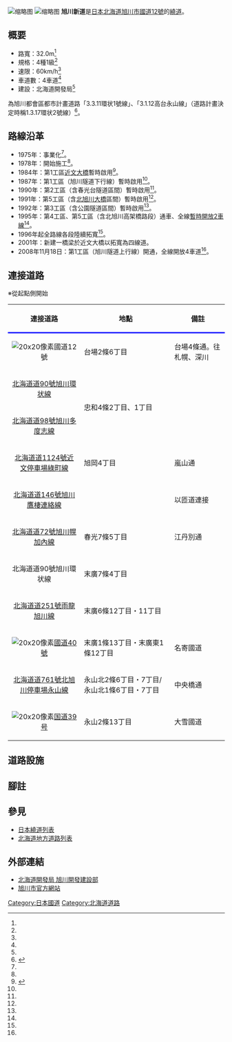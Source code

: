{{overlinked|time=2017-02-09T10:53:30+00:00}}
{{prose|time=2017-02-09T10:53:30+00:00}}
{{Infobox road|system=[[一般國道|一般國道]]|marker_image={{Ja Route Sign|12|width=100}}|highway_name=旭川新道|name_notes=[[國道12號|國道12號]]的繞道|length=14.1 km<ref name="開発局2013">{{cite web|url=http://www.hkd.mlit.go.jp/topics/singi/h25_6/h260219_2_3_1.pdf|title=一般国道12号 旭川新道 事後評価結果準備書説明資料 平成25年度|format=PDF|publisher=北海道開発局|accessdate=2015-01-26|deadurl=yes|archiveurl=https://web.archive.org/web/20160305174227/http://www.hkd.mlit.go.jp/topics/singi/h25_6/h260219_2_3_1.pdf|archivedate=2016-03-05}}</ref>|opened=[[1995年|1995年]]（全線暫定2車線供用）<br> [[2008年|2008年]]（全線4車線供用）|starting_terminus=旭川市台場2條6丁目<ref name="開発局2013" />|ending_terminus=旭川市永山2條13丁目<ref name="開発局2013" />}}
[[File:Asahikawashindou.JPG|缩略图]]
[[File:Japan_National_Route_12_Asahikawa_Bypass_1.jpg|缩略图]]
'''旭川新道'''是[[日本|日本]][[北海道|北海道]][[旭川市|旭川市]][[國道12號|國道12號]]的[[繞道|繞道]]。

== 概要 ==
* 路寬：32.0m<ref name="開発局2013" />
* 規格：4種1級<ref name="開発局2013" />
* 速限：60km/h<ref name="開発局2013" />
* 車道數：4車道<ref name="開発局2013" />
* 建設：北海道開發局<ref name="開発局2013" />
為旭川都會區都市計畫道路「3.3.11環状1號線」、「3.1.12高台永山線」（道路計畫決定時稱1.3.17環状2號線）<ref>{{cite web|url=http://www.city.asahikawa.hokkaido.jp/files/tosi_kei/tosikei_gaiyo/data/shiryouhen.pdf|title=資料編|accessdate=2014-01-26|format=PDF|work=都市計画課|publisher=旭川市}}</ref>。

== 路線沿革 ==
* 1975年：事業化<ref name="開発局2013" />。
* 1978年：開始施工<ref name="開発局2013" />。
* 1984年：第1工區[[近文大橋|近文大橋]]暫時啟用<ref name="旭川新道とトンネル">{{cite web|url=http://thesis.ceri.go.jp/db/files/GR0002700545.pdf|title=一般国道12号旭川新道と旭川トンネルについて -旭川新道の全線4車線供用にあたって-|accessdate=2015-01-26|author=舘山孝利、和田芳明、平森誠|format=PDF|publisher=旭川開発建設部・室蘭開発建設部}}{{dead link|date=2017年12月 |bot=InternetArchiveBot |fix-attempted=yes }}</ref>。
* 1987年：第1工區（旭川隧道下行線）暫時啟用<ref name="旭川新道とトンネル" />。
* 1990年：第2工區（含春光台隧道區間）暫時啟用<ref name="旭川新道とトンネル" />。
* 1991年：第5工區（含[[北旭川大橋|北旭川大橋]]區間）暫時啟用<ref name="旭川新道とトンネル" />。
* 1992年：第3工區（含公園隧道區間）暫時啟用<ref name="旭川新道とトンネル" />。
* 1995年：第4工區、第5工區（含北旭川高架橋路段）通車、全線[[2車道高速公路|暫時開放2車線]]<ref name="開発局2013" />。
* 1996年起全路線各段陸續拓寬<ref name="旭川新道とトンネル" />。
* 2001年：新建一橋梁於近文大橋以拓寬為四線道。
* 2008年11月18日：第1工區（旭川隧道上行線）開通，全線開放4車道<ref name="開発局2013" />。

== 連接道路 ==
※從起點側開始
{| class="wikitable" style="margin-bottom: 292px;"
! style="border-bottom:3px solid blue;" |連接道路
! style="border-bottom:3px solid blue;" |地點
! style="border-bottom:3px solid blue;" |備註
|-
| style="text-align:center;" |[[File:Japanese_National_Route_Sign_0012.svg|20x20像素]]國道12號
|台場2條6丁目
|台場4條通。往札幌、深川
|-
| style="text-align:center;" |[[北海道道90號旭川環状線|北海道道90號旭川環状線]]
| rowspan="2" |忠和4條2丁目、1丁目
|
|-
| style="text-align:center;" |[[北海道道98號旭川多度志線|北海道道98號旭川多度志線]]
|
|-
| style="text-align:center;" |[[北海道道1124號近文停車場綠町線|北海道道1124號近文停車場綠町線]]
|旭岡4丁目
|嵐山通

|-
| style="text-align:center;" |[[北海道道146號旭川鷹棲連絡線|北海道道146號旭川鷹棲連絡線]]
|
|以匝道連接
|-
| style="text-align:center;" |[[北海道道72號旭川幌加內線|北海道道72號旭川幌加內線]]
|春光7條5丁目
|江丹別通
|-
| style="text-align:center;" |北海道道90號旭川環状線
|末廣7條4丁目
|
|-
| style="text-align:center;" |[[北海道道251號雨龍旭川線|北海道道251號雨龍旭川線]]
|末廣6條12丁目・11丁目
|
|-
| style="text-align:center;" |[[File:Japanese_National_Route_Sign_0040.svg|20x20像素]][[國道40號|國道40號]]
|末廣1條13丁目・末廣東1條12丁目
|名寄國道
|-
| style="text-align:center;" |[[北海道道761號北旭川停車場永山線|北海道道761號北旭川停車場永山線]]
|永山北2條6丁目・7丁目/永山北1條6丁目・7丁目
|中央橋通
|-
| style="text-align:center;" |[[File:Japanese_National_Route_Sign_0039.svg|20x20像素]][[國道39號|国道39号]]
|永山2條13丁目
|大雪國道
|}

== 道路設施 ==
{{Columns-list|2|
* 旭川隧道（上行線：800m、下行線：860m）<ref name="旭川新道とトンネル" /><ref>{{cite web |url=http://www.as.hkd.mlit.go.jp/road1/contents/prevention/tonnel/kaku/3.htm |title=一般国道12号 旭川トンネル |publisher=旭川開発建設部 |accessdate=2015-01-26 |deadurl=yes |archiveurl=https://web.archive.org/web/20140112131614/http://www.as.hkd.mlit.go.jp/road1/contents/prevention/tonnel/kaku/3.htm |archivedate=2014-01-12 }}</ref>
* 忠和橋（42m）<ref name="橋梁計画">{{cite web|url=http://thesis.ceri.go.jp/db/files/GR0002200160.pdf|title=旭川新道の橋梁計画について|author=田原澄男、吉田紘一、佐藤繁治、里輝政、依田正彦|format=PDF|publisher=旭川開発建設部|accessdate=2015-01-26}}{{dead link|date=2017年12月 |bot=InternetArchiveBot |fix-attempted=yes }}</ref>
* 近文大橋（435m）<ref name="開発局2004">{{cite web |url=http://www.mlit.go.jp/road/ir/ir-hyouka/16sai/2_h16_007b.pdf |title=一般国道12号 旭川新道 再評価原案準備書説明資料 平成16年度 |format=PDF |publisher=北海道開発局 |accessdate=2015-01-26 |archive-date=2013-02-02 |archive-url=https://web.archive.org/web/20130202203628/http://www.mlit.go.jp/road/ir/ir-hyouka/16sai/2_h16_007b.pdf |dead-url=no }}</ref>
* 旭町高架橋（52m）<ref name="橋梁計画" />
* 春光台隧道（上行線：585m、下行線：626m）<ref>{{cite web |url=http://www.as.hkd.mlit.go.jp/road1/contents/prevention/tonnel/kaku/4.htm |title=一般国道12号 春光台トンネル |publisher=旭川開発建設部 |accessdate=2015-01-26 |deadurl=yes |archiveurl=https://web.archive.org/web/20160305184204/http://www.as.hkd.mlit.go.jp/road1/contents/prevention/tonnel/kaku/4.htm |archivedate=2016-03-05 }}</ref>
* 公園隧道（110m）<ref>{{cite web |url=http://www.as.hkd.mlit.go.jp/road1/contents/prevention/tonnel/kaku/5.htm |title=一般国道12号 公園トンネル |publisher=旭川開発建設部 |accessdate=2015-01-26 |deadurl=yes |archiveurl=https://web.archive.org/web/20141028144317/http://www.as.hkd.mlit.go.jp/road1/contents/prevention/tonnel/kaku/5.htm |archivedate=2014-10-28 }}</ref>
* 末廣高台高架橋（54m）<ref name="橋梁計画" />
* 末廣高架橋（29m）<ref name="橋梁計画" />
* 北旭川大橋（345m）<ref name="開発局2004" />
* 北旭川高架橋
}}


== 腳註 ==
{{Reflist}}

== 參見 ==
* [[日本繞道列表|日本繞道列表]]
* [[北海道地方道路列表|北海道地方道路列表]]

== 外部連結 ==
* [https://web.archive.org/web/20090903081459/http://www.as.hkd.mlit.go.jp/ 北海道開發局 旭川開發建設部]
* [http://www.city.asahikawa.hokkaido.jp/ 旭川市官方網站] {{Wayback|url=http://www.city.asahikawa.hokkaido.jp/ |date=20210204043719 }}
[[Category:日本國道|Category:日本國道]]
[[Category:北海道道路|Category:北海道道路]]